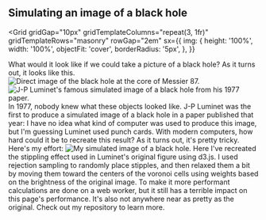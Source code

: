 

## Simulating an image of a black hole

<Grid
  gridGap="10px"
  gridTemplateColumns="repeat(3, 1fr)"
  gridTemplateRows="masonry"
  rowGap="2em"
  sx={{
    img: {
      height: '100%',
      width: '100%',
      objectFit: 'cover',
      borderRadius: '5px',
    },
  }}
>
  <Box>
    <Box>
      <Text>
        What would it look like if we could take a picture of a black hole? As
        it turns out, it looks like this.
      </Text>
      <Image
        src="https://upload.wikimedia.org/wikipedia/commons/thumb/4/4f/Black_hole_-_Messier_87_crop_max_res.jpg/1920px-Black_hole_-_Messier_87_crop_max_res.jpg"
        alt="Direct image of the black hole at the core of Messier 87."
      />
    </Box>
  </Box>
  <Box gridColumn="span 2">
    <Box>
      <Image
        src={Luminet}
        alt="J-P Luminet's famous simulated image of a black hole from his 1977 paper."
      />
      <Text>
        In 1977, nobody knew what these objects looked like. J-P Luminet was the
        first to produce a simulated image of a black hole in a paper published
        that year:
      </Text>
    </Box>
  </Box>
  <Box gridColumn="span 3" gridRow="span 3">
    <Box>
      <Text>
        I have no idea what kind of computer was used to produce this image, but
        I'm guessing Luminet used punch cards. With modern computers, how hard
        could it be to recreate this result? As it turns out, it's pretty
        tricky. Here's my effort:
      </Text>
      <Link href="https://github.com/peytondmurray/bhsim">
        <Image
          src="https://raw.githubusercontent.com/peytondmurray/bhsim/main/blackhole.png"
          alt="My simulated image of a black hole."
        />
      </Link>
    </Box>
  </Box>
  <Box gridColumn="span 2">
    <Box>
      <BlackHole />
      <Text>
        Here I've recreated the stippling effect used in Luminet's original
        figure using d3.js. I used rejection sampling to randomly place
        stipples, and then relaxed them a bit by moving them toward the centers
        of the voronoi cells using weights based on the brightness of the
        original image. To make it more performant calculations are done on a
        web worker, but it still has a terrible impact on this page's
        performance. It's also not anywhere near as pretty as the original.
      </Text>
    </Box>
  </Box>
  <Box gridColumn="span 3">
    <Link href="https://github.com/peytondmurray/bhsim" fontSize="2xl">
      Check out my repository to learn more.
    </Link>
  </Box>
</Grid>

<Box marginBottom="10%" />
